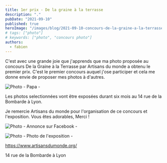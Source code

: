 ```yaml
---
title: 1er prix - De la graine à la terrasse
description: "."
pubDate: "2021-09-10"
published: true
heroImage: "/images/blog/2021-09-10-concours-de-la-graine-a-la-terrasse/P1250102.jpg"
# tags: ["photo"]
# keywords: ["photo", "concours photo"]
authors:
  - fabien
---
```


C'est avec une grande joie que j'apprends que ma photo proposée au concours De la Graine à la Terrasse par Artisans du monde a obtenu le premier prix.
C'est le premier concours auquel j'ose participer et cela me donne envie de proposer mes photos à d'autres.

![Photo](/images/blog/2021-09-10-concours-de-la-graine-a-la-terrasse/P1250102.jpg)
\- Papa -

Les photos selectionnées vont être exposées durant six mois au 14 rue de la Bombarde à Lyon.

Je remercie Artisans du monde pour l'organisation de ce concours et l'exposition. Vous êtes adorables, Merci !

![Photo](/images/blog/2021-09-10-concours-de-la-graine-a-la-terrasse/annonce_facebook.jpg)
\- Annonce sur Facebook -

![Photo](/images/blog/2021-09-10-concours-de-la-graine-a-la-terrasse/exposition_magasin.jpg)
\- Photo de l'exposition -

https://www.artisansdumonde.org/

14 rue de la Bombarde à Lyon
